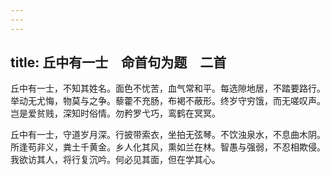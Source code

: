 ```yaml
---
---
---
```

title: 丘中有一士　命首句为题　二首
---



丘中有一士，不知其姓名。面色不忧苦，血气常和平。每选隙地居，不踏要路行。举动无尤悔，物莫与之争。藜藿不充肠，布褐不蔽形。终岁守穷饿，而无嗟叹声。岂是爱贫贱，深知时俗情。勿矜罗弋巧，鸾鹤在冥冥。

丘中有一士，守道岁月深。行披带索衣，坐拍无弦琴。不饮浊泉水，不息曲木阴。所逢苟非义，粪土千黄金。乡人化其风，熏如兰在林。智愚与强弱，不忍相欺侵。我欲访其人，将行复沉吟。何必见其面，但在学其心。